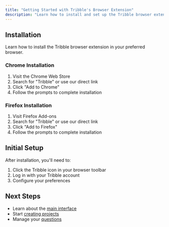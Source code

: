```yaml
---
title: "Getting Started with Tribble's Browser Extension"
description: "Learn how to install and set up the Tribble browser extension"
---
```


## Installation

Learn how to install the Tribble browser extension in your preferred browser.

### Chrome Installation

1. Visit the Chrome Web Store
2. Search for "Tribble" or use our direct link
3. Click "Add to Chrome"
4. Follow the prompts to complete installation

### Firefox Installation

1. Visit Firefox Add-ons
2. Search for "Tribble" or use our direct link
3. Click "Add to Firefox"
4. Follow the prompts to complete installation

## Initial Setup

After installation, you'll need to:

1. Click the Tribble icon in your browser toolbar
2. Log in with your Tribble account
3. Configure your preferences

## Next Steps

- Learn about the [main interface](/browser-extension/main-interface)
- Start [creating projects](/browser-extension/project-creation)
- Manage your [questions](/browser-extension/question-management) 